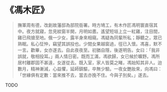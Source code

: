 # 《馮木匠》

> 撫軍周有德，改創故藩邸為部院衙署。時方鳩工，有木作匠馮明寰直宿其中。夜方就寢，忽見紋窗半開，月明如晝。遙望短垣上立一紅雞，注目間，雞已飛搶至地。俄一少女，露半身來相窺。馮疑為同輩所私；靜聽之，眾已熟眠。私心怔忡，竊望其誤投也。少間女果越窗過，徑已入懷。馮喜，默不一言。歡畢，女亦遂去。自此夜夜至。初猶自隱，後遂明告。女曰：「我非誤就，敬相投耳。」兩人情日密。既而工滿，馮欲歸，女已候於曠野。馮所居村離郡固不甚遠，女遂從去。既入室，家人皆莫之睹，馮始知其非人。迨數月，精神漸減，心益懼，延師鎮驅，卒無少驗。一夜女艷妝來，向馮曰：「世緣俱有定數：當來推不去，當去亦挽不住。今與子別矣。」遂去。

TODO
